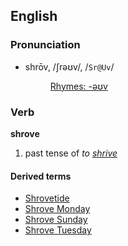 ==English==
===Pronunciation===
*shrōv, /ʃrəʊv/, /<tt>Sr@Uv</tt>/
*:[[Rhymes:English:-əʊv|Rhymes: -əʊv]]

===Verb===
'''shrove'''

# past tense of ''to [[shrive]]''

====Derived terms====
*[[Shrovetide]]
*[[Shrove Monday]]
*[[Shrove Sunday]]
*[[Shrove Tuesday]]